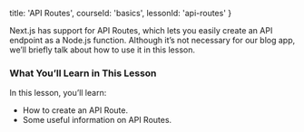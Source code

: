 
  title: 'API Routes',
  courseId: 'basics',
  lessonId: 'api-routes'
}

Next.js has support for API Routes, which lets you easily create an API endpoint
as a Node.js function. Although it’s not necessary for our blog app, we’ll briefly
talk about how to use it in this lesson.

### What You’ll Learn in This Lesson

In this lesson, you’ll learn:

- How to create an <Link href="/docs/[[...slug]]" as="/docs/api-routes/introduction"><a>API Route</a></Link>.
- Some useful information on API Routes.

